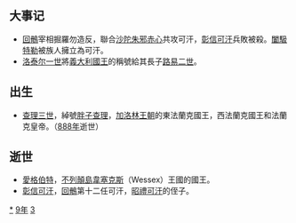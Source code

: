 {{Unreferenced|time=2021-06-11T12:57:49+00:00}}
{{yearTOC|839|唐'''[[開成|開成]]四年'''；南诏'''[[保和|保和]]十六年'''；日本'''[[承和_(仁明天皇)|承和]]六年'''；渤海国'''[[咸和_(大彝震)|咸和]]九年'''}}

== 大事记 ==
*[[回鶻|回鶻]]宰相掘羅勿造反，聯合[[沙陀|沙陀]][[朱邪赤心|朱邪赤心]]共攻可汗，[[彰信可汗|彰信可汗]]兵敗被殺。[[闔馺特勒|闔馺特勒]]被族人擁立為可汗。
*[[洛泰尔一世_(中法兰克)|洛泰尔一世]]將[[義大利國王|義大利國王]]的稱號給其長子[[路易二世_(義大利)|路易二世]]。

== 出生 ==
*[[胖子查理|查理三世]]，綽號[[胖子查理|胖子查理]]，[[加洛林王朝|加洛林王朝]]的東法蘭克國王，西法蘭克國王和法蘭克皇帝。（[[888年|888年]]逝世）

== 逝世 ==
{{Wikisource year mention}}
*[[愛格伯特|愛格伯特]]，[[不列顛島|不列顛島]][[韋塞克斯|韋塞克斯]]（Wessex）王國的國王。
*[[彰信可汗|彰信可汗]]，[[回鶻|回鶻]]第十二任可汗，[[昭禮可汗|昭禮可汗]]的侄子。

[[Category:839年|*]]
[[Category:830年代|9年]]
[[Category:9世纪各年|3]]